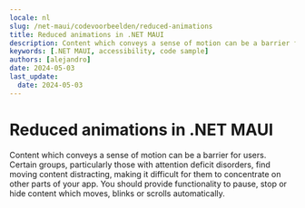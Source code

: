 ```yaml
---
locale: nl
slug: /net-maui/codevoorbeelden/reduced-animations
title: Reduced animations in .NET MAUI
description: Content which conveys a sense of motion can be a barrier for users.
keywords: [.NET MAUI, accessibility, code sample]
authors: [alejandro]
date: 2024-05-03
last_update:
  date: 2024-05-03
---
```


# Reduced animations in .NET MAUI

Content which conveys a sense of motion can be a barrier for users. Certain groups, particularly those with attention deficit disorders, find moving content distracting, making it difficult for them to concentrate on other parts of your app. You should provide functionality to pause, stop or hide content which moves, blinks or scrolls automatically.

<CodeSample id="screen-animations" platform="net-maui" locale="en"/>
